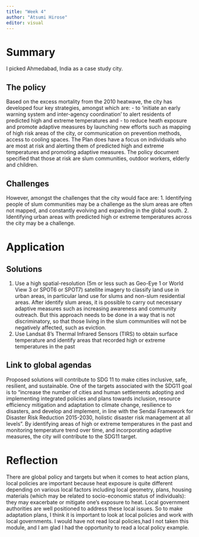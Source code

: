 ```yaml
---
title: "Week 4"
author: "Atsumi Hirose"
editor: visual
---
```


# Summary

I picked Ahmedabad, India as a case study city.

## The policy

Based on the excess mortality from the 2010 heatwave, the city has developed four key strategies, amongst which are: - to 'initiate an early warning system and inter-agency coordination' to alert residents of predicted high and extreme temperatures and - to reduce heath exposure and promote adaptive measures by launching new efforts such as mapping of high risk areas of the city, or communication on prevention methods, access to cooling spaces. The Plan does have a focus on individuals who are most at risk and alerting them of predicted high and extreme temperatures and promoting adaptive measures. The policy document specified that those at risk are slum communities, outdoor workers, elderly and children.

## Challenges

However, amongst the challenges that the city would face are: 1. Identifying people of slum communities may be a challenge as the slum areas are often not mapped, and constantly evolving and expanding in the global south. 2. Identifying urban areas with predicted high or extreme temperatures across the city may be a challenge.

# Application

## Solutions

1.  Use a high spatial-resolution (5m or less such as Geo-Eye 1 or World View 3 or SPOT6 or SPOT7) satellite imagery to classify land use in urban areas, in particular land use for slums and non-slum residential areas. After identify slum areas, it is possible to carry out necessary adaptive measures such as increasing awareness and community outreach. But this approach needs to be done in a way that is not discriminatory, so that those living in the slum communities will not be negatively affected, such as eviction.
2.  Use Landsat 8's Thermal Infrared Sensors (TIRS) to obtain surface temperature and identify areas that recorded high or extreme temperatures in the past

## Link to global agendas

Proposed solutions will contribute to SDG 11 to make cities inclusive, safe, resilient, and sustainable. One of the targets associated with the SDG11 goal is to "increase the number of cities and human settlements adopting and implementing integrated policies and plans towards inclusion, resource efficiency mitigation and adaptation to climate change, resilience to disasters, and develop and implement, in line with the Sendai Framework for Disaster Risk Reduction 2015-2030, holistic disaster risk management at all levels". By identifying areas of high or extreme temperatures in the past and monitoring temperature trend over time, and incorporating adaptive measures, the city will contribute to the SDG11 target.

# Reflection

There are global policy and targets but when it comes to heat action plans, local policies are important because heat exposure is quite different depending on various local factors including local geometry, plans, housing materials (which may be related to socio-economic status of individuals): they may exacerbate or mitigate one's exposure to heat. Local government authorities are well positioned to address these local issues. So to make adaptation plans, I think it is important to look at local policies and work with local governments. I would have not read local policies,had I not taken this module, and I am glad I had the opportunity to read a local policy example.
